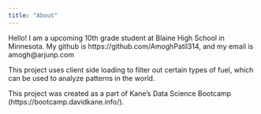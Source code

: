 ```yaml
---
title: "About"
---
```


Hello! I am a upcoming 10th grade student at Blaine High School in Minnesota. My github is https://github.com/AmoghPatil314, and my email is amogh@arjunp.com

This project uses client side loading to filter out certain types of fuel, which can be used to analyze patterns in the world.

This project was created as a part of Kane’s Data Science Bootcamp (https://bootcamp.davidkane.info/).
